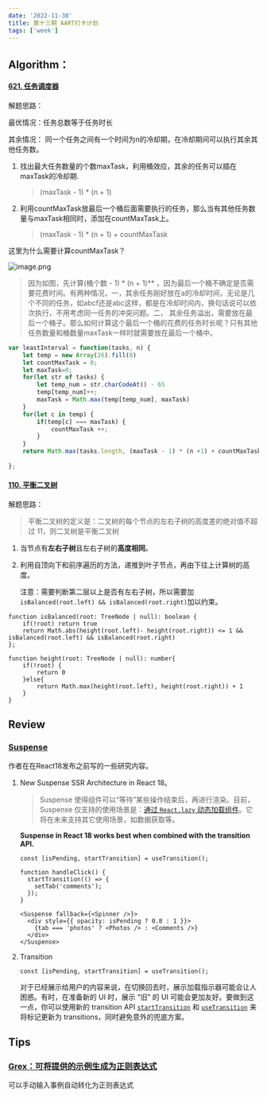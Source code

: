```yaml
---
date: '2022-11-30'
title: 第十三期 AART打卡计划
tags: ['week']
---
```


## Algorithm：

#### [621. 任务调度器](https://leetcode.cn/problems/task-scheduler/)

解题思路：

最优情况：任务总数等于任务时长

其余情况： 同一个任务之间有一个时间为n的冷却期，在冷却期间可以执行其余其他任务数。

1. 找出最大任务数量的个数maxTask，利用桶效应，其余的任务可以插在maxTask的冷却期.

   >(maxTask - 1) * (n + 1)

2. 利用countMaxTask放最后一个桶后面需要执行的任务，那么当有其他任务数量与maxTask相同时，添加在countMaxTask上。

   >(maxTask - 1) * (n + 1) + countMaxTask

这里为什么需要计算countMaxTask？

![image.png](https://pic.leetcode-cn.com/893c01db5923889a865d7a4fe71de22b9519fc5a673473196ab58f26c1073ed2-image.png)

>因为如图，先计算(桶个数 - 1) \* (n + 1)** ，因为最后一个桶不确定是否需要花费时间。有两种情况，一，其余任务刚好放在a的冷却时间，无论是几个不同的任务，如abcf还是abc这样，都是在冷却时间内，换句话说可以依次执行，不用考虑同一任务的冲突问题。二， 其余任务溢出，需要放在最后一个桶子。那么如何计算这个最后一个桶的花费的任务时长呢？只有其他任务数量和桶数量maxTask一样时就需要放在最后一个桶中。



```typescript
var leastInterval = function(tasks, n) {
    let temp = new Array(26).fill(0)
    let countMaxTask = 0;
    let maxTask=0;
    for(let str of tasks) {
        let temp_num = str.charCodeAt() - 65
        temp[temp_num]++;
        maxTask = Math.max(temp[temp_num], maxTask)
    }
    for(let c in temp) {
        if(temp[c] === maxTask) {
            countMaxTask ++;
        }
    }
    return Math.max(tasks.length, (maxTask - 1) * (n +1) + countMaxTask)
    
};
```

#### [110. 平衡二叉树](https://leetcode.cn/problems/balanced-binary-tree/)

解题思路：

>  平衡二叉树的定义是：二叉树的每个节点的左右子树的高度差的绝对值不超过 11，则二叉树是平衡二叉树

1. 当节点有**左右子树**且左右子树的**高度相同**。

2. 利用自顶向下和前序遍历的方法，递推到叶子节点，再由下往上计算树的高度。

   注意：需要判断第二层以上是否有左右子树，所以需要加`isBalanced(root.left) && isBalanced(root.right)`加以约束。



```
function isBalanced(root: TreeNode | null): boolean {
    if(!root) return true
    return Math.abs(height(root.left)- height(root.right)) <= 1 && isBalanced(root.left) && isBalanced(root.right)
};

function height(root: TreeNode | null): number{
    if(!root) {
        return 0
    }else{
        return Math.max(height(root.left), height(root.right)) + 1 
    }
}

```

## Review

### [Suspense](https://blog.6nok.org/the-suspense-is-killing-me:-part-2/)

作者在在React18发布之前写的一些研究内容。

1. New Suspense SSR Architecture in React 18。

   >Suspense 使得组件可以“等待”某些操作结束后，再进行渲染。目前，Suspense 仅支持的使用场景是：[通过 `React.lazy` 动态加载组件](https://zh-hans.reactjs.org/docs/code-splitting.html#reactlazy)。它将在未来支持其它使用场景，如数据获取等。

   **Suspense in React 18 works best when combined with the transition API.**

   ```
   const [isPending, startTransition] = useTransition();
   
   function handleClick() {
     startTransition(() => {
       setTab('comments');
     });
   }
   
   <Suspense fallback={<Spinner />}>
     <div style={{ opacity: isPending ? 0.8 : 1 }}>
       {tab === 'photos' ? <Photos /> : <Comments />}
     </div>
   </Suspense>
   ```

   

2. Transition 

   ```
   const [isPending, startTransition] = useTransition();
   ```

   对于已经展示给用户的内容来说，在切换回去时，展示加载指示器可能会让人困惑。有时，在准备新的 UI 时，展示 “旧” 的 UI 可能会更加友好。要做到这一点，你可以使用新的 transition API [`startTransition`](https://zh-hans.reactjs.org/docs/react-api.html#starttransition) 和 [`useTransition`](https://zh-hans.reactjs.org/docs/hooks-reference.html#usetransition) 来将标记更新为 transitions，同时避免意外的兜底方案。

## Tips

### [Grex：可将提供的示例生成为正则表达式](https://pemistahl.github.io/grex-js/)

可以手动输入事例自动转化为正则表达式

